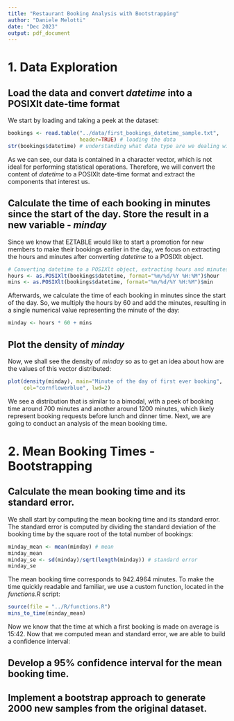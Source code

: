 ```yaml
---
title: "Restaurant Booking Analysis with Bootstrapping"
author: "Daniele Melotti"
date: "Dec 2023"
output: pdf_document
---
```


# 1. Data Exploration

## Load the data and convert _datetime_ into a POSIXlt date-time format

We start by loading and taking a peek at the dataset:
```r
bookings <- read.table("../data/first_bookings_datetime_sample.txt",
                       header=TRUE) # loading the data
str(bookings$datetime) # understanding what data type are we dealing with
```

As we can see, our data is contained in a character vector, which is not ideal for performing statistical operations. Therefore, we will convert the content of _datetime_ to a POSIXlt date-time format and extract the components that interest us.

## Calculate the time of each booking in minutes since the start of the day. Store the result in a new variable - _minday_

Since we know that EZTABLE would like to start a promotion for new members to make their bookings earlier in the day, we focus on extracting the hours and minutes after converting _datetime_ to a POSIXlt object.
```r
# Converting datetime to a POSIXlt object, extracting hours and minutes
hours <- as.POSIXlt(bookings$datetime, format="%m/%d/%Y %H:%M")$hour 
mins <- as.POSIXlt(bookings$datetime, format="%m/%d/%Y %H:%M")$min
```

Afterwards, we calculate the time of each booking in minutes since the start of the day. So, we multiply the hours by 60 and add the minutes, resulting in a single numerical value representing the minute of the day:
```r
minday <- hours * 60 + mins
```

## Plot the density of _minday_

Now, we shall see the density of _minday_ so as to get an idea about how are the values of this vector distributed:
```r
plot(density(minday), main="Minute of the day of first ever booking",
     col="cornflowerblue", lwd=2)
```

We see a distribution that is similar to a bimodal, with a peek of booking time around 700 minutes and another around 1200 minutes, which likely represent booking requests before lunch and dinner time. Next, we are going to conduct an analysis of the mean booking time.

# 2. Mean Booking Times - Bootstrapping

## Calculate the mean booking time and its standard error.

We shall start by computing the mean booking time and its standard error. The standard error is computed by dividing the standard deviation of the booking time by the square root of the total number of bookings:
```r
minday_mean <- mean(minday) # mean
minday_mean
minday_se <- sd(minday)/sqrt(length(minday)) # standard error
minday_se
```

The mean booking time corresponds to 942.4964 minutes. To make the time quickly readable and familiar, we use a custom function, located in the _functions.R_ script:
```r
source(file = "../R/functions.R")
mins_to_time(minday_mean)
```

Now we know that the time at which a first booking is made on average is 15:42. Now that we computed mean and standard error, we are able to build a confidence interval:


## Develop a 95% confidence interval for the mean booking time.


## Implement a bootstrap approach to generate 2000 new samples from the original dataset.
